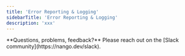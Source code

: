 ```yaml
---
title: 'Error Reporting & Logging'
sidebarTitle: 'Error Reporting & Logging'
description: 'xxx'
---
```


<Tip>
**Questions, problems, feedback?** Please reach out on the [Slack community](https://nango.dev/slack).
</Tip>